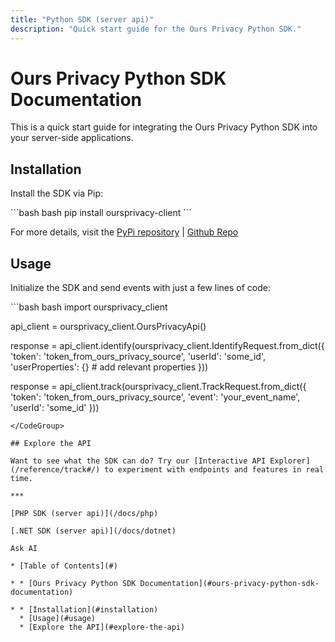 ```yaml
---
title: "Python SDK (server api)"
description: "Quick start guide for the Ours Privacy Python SDK."
---
```


# Ours Privacy Python SDK Documentation

This is a quick start guide for integrating the Ours Privacy Python SDK into your server-side applications.

## Installation

Install the SDK via Pip:

<CodeGroup>
  ```bash bash
  pip install oursprivacy-client
  ```
</CodeGroup>

For more details, visit the [PyPi repository](https://pypi.org/project/oursprivacy-client/) | [Github Repo](https://github.com/with-ours/ingest-sdk-python)

## Usage

Initialize the SDK and send events with just a few lines of code:

<CodeGroup>
  ```bash bash
  import oursprivacy_client

  api_client = oursprivacy_client.OursPrivacyApi()

  response = api_client.identify(oursprivacy_client.IdentifyRequest.from_dict({
      'token': 'token_from_ours_privacy_source',
      'userId': 'some_id',
      'userProperties': {} # add relevant properties
  }))

  response = api_client.track(oursprivacy_client.TrackRequest.from_dict({
    'token': 'token_from_ours_privacy_source',
    'event': 'your_event_name',
    'userId': 'some_id'
  }))
  ```
</CodeGroup>

## Explore the API

Want to see what the SDK can do? Try our [Interactive API Explorer](/reference/track#/) to experiment with endpoints and features in real time.

***

[PHP SDK (server api)](/docs/php)

[.NET SDK (server api)](/docs/dotnet)

Ask AI

* [Table of Contents](#)

* * [Ours Privacy Python SDK Documentation](#ours-privacy-python-sdk-documentation)

  * * [Installation](#installation)
    * [Usage](#usage)
    * [Explore the API](#explore-the-api)
